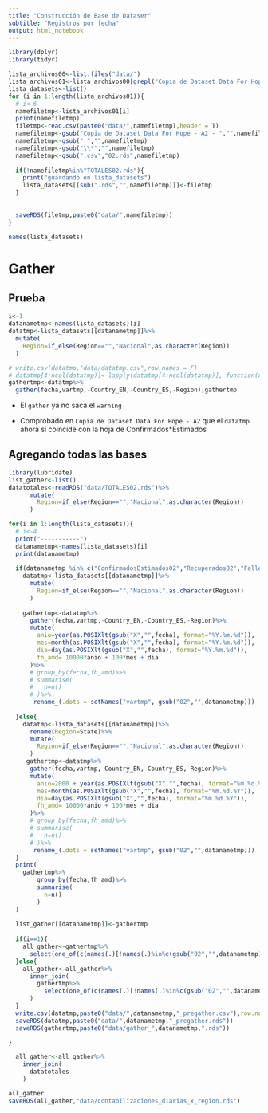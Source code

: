 ```yaml
---
title: "Construcción de Base de Dataser"
subtitle: "Registros por fecha"
output: html_notebook
---
```


```r
library(dplyr)
library(tidyr)
```

```r
lista_archivos00<-list.files("data/")
lista_archivos01<-lista_archivos00[grepl("Copia de Dataset Data For Hope - A2 -",lista_archivos00)]
lista_datasets<-list()
for (i in 1:length(lista_archivos01)){
  # i<-6
  namefiletmp<-lista_archivos01[i]
  print(namefiletmp)
  filetmp<-read.csv(paste0("data/",namefiletmp),header = T)
  namefiletmp<-gsub("Copia de Dataset Data For Hope - A2 - ","",namefiletmp)
  namefiletmp<-gsub(" ","",namefiletmp)
  namefiletmp<-gsub("\\*","",namefiletmp)
  namefiletmp<-gsub(".csv","02.rds",namefiletmp)
  
  if(!namefiletmp%in%"TOTALES02.rds"){
    print("guardando en lista_datasets")
    lista_datasets[[sub(".rds","",namefiletmp)]]<-filetmp
  }
  
  
  saveRDS(filetmp,paste0("data/",namefiletmp))
}

names(lista_datasets)
```

# Gather 

## Prueba
```r
i<-1
datanametmp<-names(lista_datasets)[i]
datatmp<-lista_datasets[[datanametmp]]%>%
  mutate(
    Region=if_else(Region=="","Nacional",as.character(Region))
  )

# write.csv(datatmp,"data/datatmp.csv",row.names = F)
# datatmp[4:ncol(datatmp)]<-lapply(datatmp[4:ncol(datatmp)], function(x){as.numeric(as.character(x))})
gathertmp<-datatmp%>%
  gather(fecha,vartmp,-Country_EN,-Country_ES,-Region);gathertmp
```

- El `gather` ya no saca el `warning`

- Comprobado en `Copia de Dataset Data For Hope - A2` que el `datatmp` ahora sí coincide con la hoja de Confirmados*Estimados



## Agregando todas las bases
```r
library(lubridate)
list_gather<-list()
datatotales<-readRDS("data/TOTALES02.rds")%>%
      mutate(
        Region=if_else(Region=="","Nacional",as.character(Region))
      )

for(i in 1:length(lista_datasets)){
  # i<-4
  print("-----------")
  datanametmp<-names(lista_datasets)[i]
  print(datanametmp)
  
  if(datanametmp %in% c("ConfirmadosEstimados02","Recuperados02","Fallecidos02")){
    datatmp<-lista_datasets[[datanametmp]]%>%
      mutate(
        Region=if_else(Region=="","Nacional",as.character(Region))
      )
    
    gathertmp<-datatmp%>%
      gather(fecha,vartmp,-Country_EN,-Country_ES,-Region)%>%
      mutate(
        anio=year(as.POSIXlt(gsub("X","",fecha), format="%Y.%m.%d")),
        mes=month(as.POSIXlt(gsub("X","",fecha), format="%Y.%m.%d")),
        dia=day(as.POSIXlt(gsub("X","",fecha), format="%Y.%m.%d")),
        fh_amd= 10000*anio + 100*mes + dia
      )%>%
      # group_by(fecha,fh_amd)%>%
      # summarise(
      #   n=n()
      # )%>%
       rename_(.dots = setNames("vartmp", gsub("02","",datanametmp)))
    
  }else{
    datatmp<-lista_datasets[[datanametmp]]%>%
      rename(Region=State)%>%
      mutate(
        Region=if_else(Region=="","Nacional",as.character(Region))
      )
     gathertmp<-datatmp%>%
      gather(fecha,vartmp,-Country_EN,-Country_ES,-Region)%>%
      mutate(
        anio=2000 + year(as.POSIXlt(gsub("X","",fecha), format="%m.%d.%Y")),
        mes=month(as.POSIXlt(gsub("X","",fecha), format="%m.%d.%Y")),
        dia=day(as.POSIXlt(gsub("X","",fecha), format="%m.%d.%Y")),
        fh_amd= 10000*anio + 100*mes + dia
      )%>%
      # group_by(fecha,fh_amd)%>%
      # summarise(
      #   n=n()
      # )%>%
       rename_(.dots = setNames("vartmp", gsub("02","",datanametmp)))
  }
  print(
    gathertmp%>%
        group_by(fecha,fh_amd)%>%
        summarise(
          n=n()
        )
  )
  
  list_gather[[datanametmp]]<-gathertmp
  
  if(i==1){
    all_gather<-gathertmp%>%
      select(one_of(c(names(.)[!names(.)%in%c(gsub("02","",datanametmp),"fecha")])),gsub("02","",datanametmp))
  }else{
    all_gather<-all_gather%>%
      inner_join(
        gathertmp%>%
          select(one_of(c(names(.)[!names(.)%in%c(gsub("02","",datanametmp),"fecha")])),gsub("02","",datanametmp))
      )
  }
  write.csv(datatmp,paste0("data/",datanametmp,"_pregather.csv"),row.names = F)
  saveRDS(datatmp,paste0("data/",datanametmp,"_pregather.rds"))
  saveRDS(gathertmp,paste0("data/gather_",datanametmp,".rds"))

}

  all_gather<-all_gather%>%
    inner_join(
      datatotales
    )
```

```r
all_gather
saveRDS(all_gather,"data/contabilizaciones_diarias_x_region.rds")
```

```r

```



